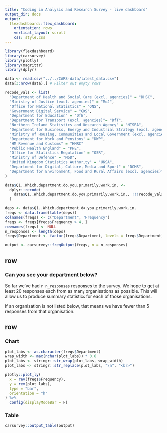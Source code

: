 ```yaml
---
title: "Coding in Analysis and Research Survey - live dashboard"
output_dir: docs
output: 
  flexdashboard::flex_dashboard:
    orientation: rows
    vertical_layout: scroll
    css: style.css
---
```



```r
library(flexdashboard)
library(carsurvey)
library(plotly)
library(magrittr)
library(dplyr)
```

```r
data <- read.csv("../../CARS-data/latest_data.csv")
data[3:nrow(data),] # Filter out empty rows

recode_vals <- list(
  "Department of Health and Social Care (excl. agencies)" = "DHSC",               
  "Ministry of Justice (excl. agencies)" = "MoJ",                                    
  "Office for National Statistics" = "ONS",                                        
  "Government Digital Service" = "GDS",                                     
  "Department for Education" = "DfE",                                                
  "Department for Transport (excl. agencies)"= "DfT",                       
  "Northern Ireland Statistics and Research Agency" = "NISRA",                       
  "Department for Business, Energy and Industrial Strategy (excl. agencies)" = "BEIS",
  "Ministry of Housing, Communities and Local Government (excl. agencies)" = "Ministry of Housing, Communities and Local Government",
  "Department for Work and Pensions" = "DWP",                               
  "HM Revenue and Customs" = "HMRC",
  "Public Health England" = "PHE",                                                   
  "Office for Statistics Regulation" = "OSR",                                        
  "Ministry of Defence" = "MoD",                                                     
  "United Kingdom Statistics Authority" = "UKSA",                                     
  "Department for Digital, Culture, Media and Sport" = "DCMS",
  "Department for Environment, Food and Rural Affairs (excl. agencies)" = "DEFRA"
)

data$Q1..Which.department.do.you.primarily.work.in. <- 
  dplyr::recode(
    data$Q1..Which.department.do.you.primarily.work.in., !!!recode_vals
  ) 

deps <- data$Q1..Which.department.do.you.primarily.work.in.
freqs <- data.frame(table(deps))
colnames(freqs) <- c("Department", "Frequency")
freqs <- freqs[freqs$Frequency > 4, ]
rownames(freqs) <- NULL
n_responses <- length(deps)
freqs$Department <- factor(freqs$Department, levels = freqs$Department)

output <- carsurvey::freqOutput(freqs, n = n_responses)

```

row 
---------------------------------------------------------------------

### Can you see your department below?

So far we've had `r n_responses` responses to the survey. We hope to get at least 20 responses each from as many organisations as possible. This will allow us to produce summary statistics for each of those organisations.

If an organisation is not listed below, that means we have fewer than 5 responses from that organisation.


row 
---------------------------------------------------------------------

### Chart
```r
plot_labs <- as.character(freqs$Department)
wrap_width <- max(nchar(plot_labs)) * 0.6
plot_labs <- stringr::str_wrap(plot_labs, wrap_width)
plot_labs <- stringr::str_replace(plot_labs, "\n", "<br>")

plotly::plot_ly(
  x = rev(freqs$Frequency),
  y = rev(plot_labs),
  type = "bar",
  orientation = "h"
) %>% 
  config(displayModeBar = F)
```

### Table

```r
carsurvey::output_table(output)
```
